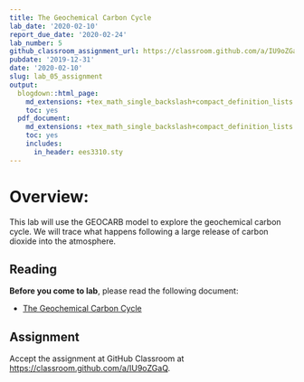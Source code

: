 ```yaml
---
title: The Geochemical Carbon Cycle
lab_date: '2020-02-10'
report_due_date: '2020-02-24'
lab_number: 5
github_classroom_assignment_url: https://classroom.github.com/a/IU9oZGaQ
pubdate: '2019-12-31'
date: '2020-02-10'
slug: lab_05_assignment
output:
  blogdown::html_page:
    md_extensions: +tex_math_single_backslash+compact_definition_lists
    toc: yes
  pdf_document:
    md_extensions: +tex_math_single_backslash+compact_definition_lists
    toc: yes
    includes:
      in_header: ees3310.sty
---
```

# Overview:

This lab will use the GEOCARB model to explore the geochemical carbon cycle. We will trace what happens following a large release of carbon dioxide into the atmosphere.

## Reading

**Before you come to lab**, please read the following document:

* [The Geochemical Carbon Cycle](/lab_docs/lab_05_instructions){target="_blank"}

## Assignment

Accept the assignment at GitHub Classroom at <https://classroom.github.com/a/IU9oZGaQ>.
